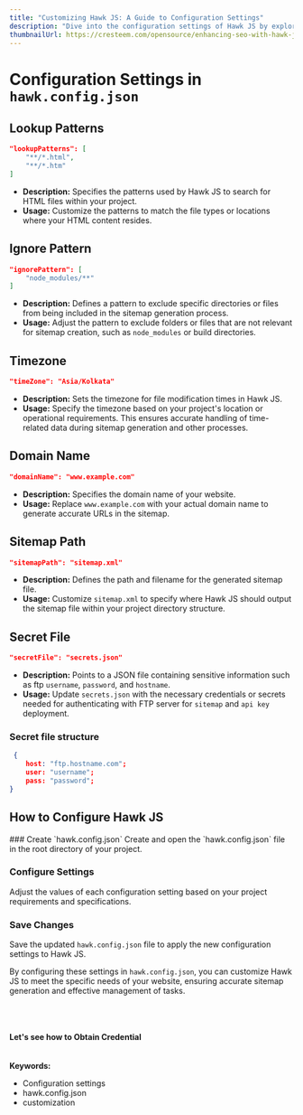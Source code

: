 ```yaml
---
title: "Customizing Hawk JS: A Guide to Configuration Settings"
description: "Dive into the configuration settings of Hawk JS by exploring the hawk.config.json file. Learn how to customize lookup patterns, ignore specific files, set timezones, and provide sensitive information for effective sitemap generation."
thumbnailUrl: https://cresteem.com/opensource/enhancing-seo-with-hawk-js/thumbnail.png
---
```


# Configuration Settings in `hawk.config.json`

## Lookup Patterns

```json
"lookupPatterns": [
    "**/*.html",
    "**/*.htm"
]
```

- **Description:** Specifies the patterns used by Hawk JS to search for HTML files within your project.
- **Usage:** Customize the patterns to match the file types or locations where your HTML content resides.

## Ignore Pattern

```json
"ignorePattern": [
    "node_modules/**"
]
```

- **Description:** Defines a pattern to exclude specific directories or files from being included in the sitemap generation process.
- **Usage:** Adjust the pattern to exclude folders or files that are not relevant for sitemap creation, such as `node_modules` or build directories.

## Timezone

```json
"timeZone": "Asia/Kolkata"
```

- **Description:** Sets the timezone for file modification times in Hawk JS.
- **Usage:** Specify the timezone based on your project's location or operational requirements. This ensures accurate handling of time-related data during sitemap generation and other processes.

## Domain Name

```json
"domainName": "www.example.com"
```

- **Description:** Specifies the domain name of your website.
- **Usage:** Replace `www.example.com` with your actual domain name to generate accurate URLs in the sitemap.

## Sitemap Path

```json
"sitemapPath": "sitemap.xml"
```

- **Description:** Defines the path and filename for the generated sitemap file.
- **Usage:** Customize `sitemap.xml` to specify where Hawk JS should output the sitemap file within your project directory structure.

## Secret File

```json
"secretFile": "secrets.json"
```

- **Description:** Points to a JSON file containing sensitive information such as ftp `username`, `password`, and `hostname`.
- **Usage:** Update `secrets.json` with the necessary credentials or secrets needed for authenticating with FTP server for `sitemap` and `api key` deployment.

### Secret file structure

```json filename="secrets.json"
 {
	host: "ftp.hostname.com";
	user: "username";
	pass: "password";
}
```

## How to Configure Hawk JS


<Steps>
### Create `hawk.config.json`
Create and open the `hawk.config.json` file in the root directory of your project.

### Configure Settings

Adjust the values of each configuration setting based on your project requirements and specifications.

### Save Changes

Save the updated `hawk.config.json` file to apply the new configuration settings to Hawk JS.

</Steps>

By configuring these settings in `hawk.config.json`, you can customize Hawk JS to meet the specific needs of your website, ensuring accurate sitemap generation and effective management of tasks.

<br />
<br />
<br />
<b>Let's see how to Obtain Credential</b>


<br />
<br />
<br />
<strong>Keywords:</strong>
<ul className={style.keywords}>
  <li>Configuration settings</li>
  <li>hawk.config.json</li>
  <li>customization</li>
</ul>

